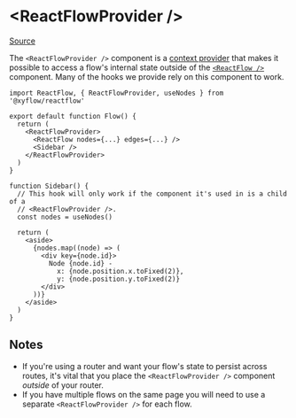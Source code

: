 # &lt;ReactFlowProvider />

[Source](https://github.com/wbkd/react-flow/blob/xyflow/packages/react/src/components/ReactFlowProvider/index.tsx)

The `<ReactFlowProvider />` component is a
[context provider](https://react.dev/learn/passing-data-deeply-with-context#) that
makes it possible to access a flow's internal state outside of the
[`<ReactFlow />`](/react-flow/api/ReactFlow) component. Many of the hooks we
provide rely on this component to work.

```tsx
import ReactFlow, { ReactFlowProvider, useNodes } from '@xyflow/reactflow'

export default function Flow() {
  return (
    <ReactFlowProvider>
      <ReactFlow nodes={...} edges={...} />
      <Sidebar />
    </ReactFlowProvider>
  )
}

function Sidebar() {
  // This hook will only work if the component it's used in is a child of a
  // <ReactFlowProvider />.
  const nodes = useNodes()

  return (
    <aside>
      {nodes.map((node) => (
        <div key={node.id}>
          Node {node.id} -
            x: {node.position.x.toFixed(2)},
            y: {node.position.y.toFixed(2)}
        </div>
      ))}
    </aside>
  )
}
```

## Notes

- If you're using a router and want your flow's state to persist across routes,
  it's vital that you place the `<ReactFlowProvider />` component _outside_ of
  your router.
- If you have multiple flows on the same page you will need to use a separate
  `<ReactFlowProvider />` for each flow.
